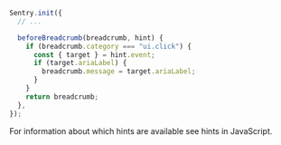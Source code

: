 ```javascript
Sentry.init({
  // ...

  beforeBreadcrumb(breadcrumb, hint) {
    if (breadcrumb.category === "ui.click") {
      const { target } = hint.event;
      if (target.ariaLabel) {
        breadcrumb.message = target.ariaLabel;
      }
    }
    return breadcrumb;
  },
});
```

For information about which hints are available see <PlatformLink to="/configuration/filtering/hints/">hints in JavaScript</PlatformLink>.
